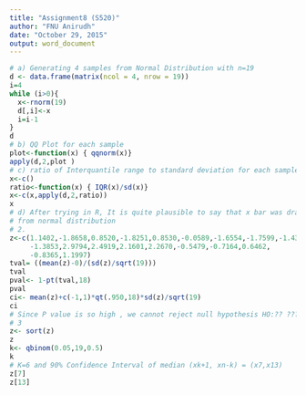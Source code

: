 ---
title: "Assignment8 (S520)"
author: "FNU Anirudh"
date: "October 29, 2015"
output: word_document
---


```{r,eval=TRUE}
# a) Generating 4 samples from Normal Distribution with n=19
d <- data.frame(matrix(ncol = 4, nrow = 19))
i=4
while (i>0){
  x<-rnorm(19)
  d[,i]<-x
  i=i-1
}
d
# b) QQ Plot for each sample
plot<-function(x) { qqnorm(x)}
apply(d,2,plot )
# c) ratio of Interquantile range to standard deviation for each sample
x<-c()
ratio<-function(x) { IQR(x)/sd(x)}
x<-c(x,apply(d,2,ratio))
x
# d) After trying in R, It is quite plausible to say that x bar was drawn
# from normal distribution
# 2.
z<-c(1.1402,-1.8658,0.8520,-1.8251,0.8530,-0.0589,-1.6554,-1.7599,-1.4330,
     -1.3853,2.9794,2.4919,2.1601,2.2670,-0.5479,-0.7164,0.6462,
     -0.8365,1.1997)
tval= ((mean(z)-0)/(sd(z)/sqrt(19)))
tval
pval<- 1-pt(tval,18)
pval
ci<- mean(z)+c(-1,1)*qt(.950,18)*sd(z)/sqrt(19)
ci
# Since P value is so high , we cannot reject null hypothesis HO:?? ??? 0
# 3
z<- sort(z)
z
k<- qbinom(0.05,19,0.5)
k
# K=6 and 90% Confidence Interval of median (xk+1, xn-k) = (x7,x13)
z[7]
z[13]

```



```{r,echo=FALSE}

```


